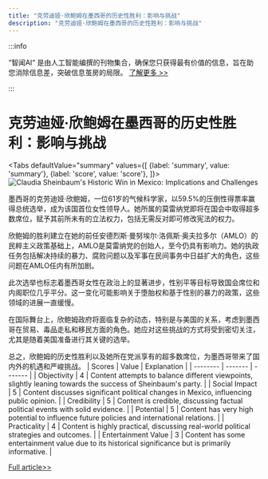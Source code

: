 ```yaml
---
title: "克劳迪娅·欣鲍姆在墨西哥的历史性胜利：影响与挑战"
description: "克劳迪娅·欣鲍姆在墨西哥的历史性胜利：影响与挑战"
---
```



:::info

“智闻AI“ 是由人工智能编撰的刊物集合，确保您只获得最有价值的信息，旨在助您消除信息差，突破信息茧房的局限。  [了解更多 >>](/)

:::

# 克劳迪娅·欣鲍姆在墨西哥的历史性胜利：影响与挑战


<Tabs
	defaultValue="summary"
	values={[
	{label: 'summary', value: 'summary'},
	{label: 'score', value: 'score'},
]}>
<TabItem value="summary">
<img
  src="https://image.informedainews.com/2024/06/Soc-iHv-1717494764-0.jpg"
  alt="Claudia Sheinbaum's Historic Win in Mexico: Implications and Challenges"
/>



墨西哥的克劳迪娅·欣鲍姆，一位61岁的气候科学家，以59.5%的压倒性得票率赢得总统选举，成为该国首位女性领导人。她所属的莫雷纳党即将在国会中取得超多数席位，赋予其前所未有的立法权力，包括无需反对即可修改宪法的权力。

欣鲍姆的胜利建立在她的前任安德烈斯·曼努埃尔·洛佩斯·奥夫拉多尔（AMLO）的民粹主义政策基础上，AMLO是莫雷纳党的创始人，至今仍具有影响力。她的执政任务包括解决持续的暴力、腐败问题以及军事在民间事务中日益扩大的角色，这些问题在AMLO任内有所加剧。

此次选举也标志着墨西哥女性在政治上的显著进步，性别平等目标导致国会席位和内阁职位几乎平分。这一变化可能影响关于堕胎权和基于性别的暴力的政策，这些领域的进展一直缓慢。

在国际舞台上，欣鲍姆政府将面临复杂的动态，特别是与美国的关系，考虑到墨西哥在贸易、毒品走私和移民方面的角色。她应对这些挑战的方式将受到密切关注，尤其是随着美国准备进行其关键的选举。

总之，欣鲍姆的历史性胜利以及她所在党派享有的超多数席位，为墨西哥带来了国内外的机遇和严峻挑战。
</TabItem>
<TabItem value="score">
	| Scores     | Value   | Explanation |
	| -------- | ------- | ------- |
	| Objectivity  | 4    | Content attempts to balance different viewpoints, slightly leaning towards the success of Sheinbaum's party.    |
	| Social Impact | 5     | Content discusses significant political changes in Mexico, influencing public opinion.    |
	| Credibility    | 5    | Content is credible, discussing factual political events with solid evidence.    |
	| Potential    | 5    | Content has very high potential to influence future policies and international relations.    |
	| Practicality    | 4    | Content is highly practical, discussing real-world political strategies and outcomes.    |
	| Entertainment Value    | 3    | Content has some entertainment value due to its historical significance but is primarily informative.    |
</TabItem>
</Tabs>

[Full article>>](https://www.theguardian.com/world/article/2024/jun/03/claudia-sheinbaum-president-mexico-party-supermajority)
